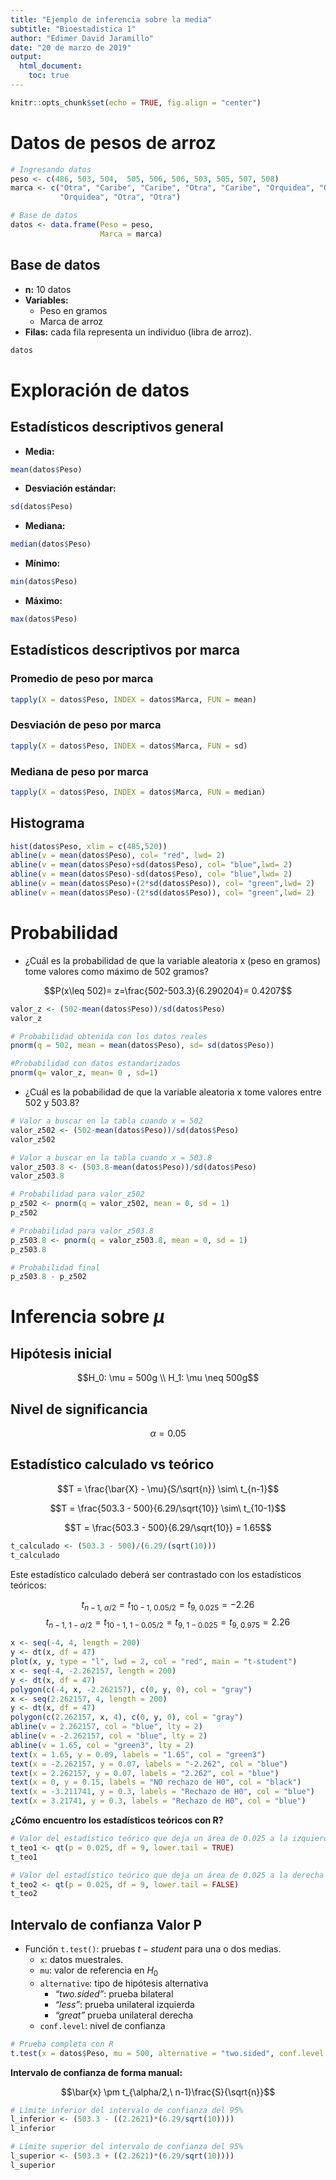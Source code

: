 ```yaml
---
title: "Ejemplo de inferencia sobre la media"
subtitle: "Bioestadística 1"
author: "Edimer David Jaramillo"
date: "20 de marzo de 2019"
output:
  html_document:
    toc: true
---
```


```r
knitr::opts_chunk$set(echo = TRUE, fig.align = "center")
```

# Datos de pesos de arroz

```r
# Ingresando datos
peso <- c(486, 503, 504,  505, 506, 506, 503, 505, 507, 508)
marca <- c("Otra", "Caribe", "Caribe", "Otra", "Caribe", "Orquidea", "Orquidea",
           "Orquidea", "Otra", "Otra")

# Base de datos
datos <- data.frame(Peso = peso,
                    Marca = marca)
```

## Base de datos

  - **n:**  10 datos
  - **Variables:**
      - Peso en gramos
      - Marca de arroz
  - **Filas:** cada fila representa un individuo (libra de arroz).
  
```r
datos
```


# Exploración de datos

## Estadísticos descriptivos general

  - **Media:** 
  
  
```r
mean(datos$Peso)
```

  
  - **Desviación estándar:**
  
```r
sd(datos$Peso)
```

  - **Mediana:**
  
```r
median(datos$Peso)
```

  - **Mínimo:**
  
```r
min(datos$Peso)
```

  - **Máximo:**


```r
max(datos$Peso)
```


## Estadísticos descriptivos por marca

### Promedio de peso por marca


```r
tapply(X = datos$Peso, INDEX = datos$Marca, FUN = mean)
```


### Desviación  de peso por marca


```r
tapply(X = datos$Peso, INDEX = datos$Marca, FUN = sd)
```


### Mediana  de peso por marca


```r
tapply(X = datos$Peso, INDEX = datos$Marca, FUN = median)
```

## Histograma

```r
hist(datos$Peso, xlim = c(485,520))
abline(v = mean(datos$Peso), col= "red", lwd= 2)
abline(v = mean(datos$Peso)+sd(datos$Peso), col= "blue",lwd= 2)
abline(v = mean(datos$Peso)-sd(datos$Peso), col= "blue",lwd= 2)
abline(v = mean(datos$Peso)+(2*sd(datos$Peso)), col= "green",lwd= 2)
abline(v = mean(datos$Peso)-(2*sd(datos$Peso)), col= "green",lwd= 2)
```



# Probabilidad 

- ¿Cuál es la probabilidad de que la variable aleatoria x (peso en gramos) tome valores como máximo de 502 gramos?

$$P(x\leq 502)= z=\frac{502-503.3}{6.290204}= 0.4207$$

```r
valor_z <- (502-mean(datos$Peso))/sd(datos$Peso)
valor_z

```

```r
# Probabilidad obtenida con los datos reales
pnorm(q = 502, mean = mean(datos$Peso), sd= sd(datos$Peso))
```


```r
#Probabilidad con datos estandarizados
pnorm(q= valor_z, mean= 0 , sd=1)
```


- ¿Cuál es la pobabilidad de que la variable aleatoria x tome valores entre 502 y 503.8?

```r
# Valor a buscar en la tabla cuando x = 502
valor_z502 <- (502-mean(datos$Peso))/sd(datos$Peso)
valor_z502

# Valor a buscar en la tabla cuando x = 503.8
valor_z503.8 <- (503.8-mean(datos$Peso))/sd(datos$Peso)
valor_z503.8

# Probabilidad para valor_z502
p_z502 <- pnorm(q = valor_z502, mean = 0, sd = 1)
p_z502

# Probabilidad para valor_z503.8
p_z503.8 <- pnorm(q = valor_z503.8, mean = 0, sd = 1)
p_z503.8

# Probabilidad final
p_z503.8 - p_z502
```

# Inferencia sobre $\mu$

## Hipótesis inicial

$$H_0: \mu = 500g \\
H_1: \mu \neq 500g$$

## Nivel de significancia

$$\alpha = 0.05$$

## Estadístico calculado vs teórico

$$T = \frac{\bar{X} - \mu}{S/\sqrt{n}} \sim\ t_{n-1}$$

$$T = \frac{503.3 - 500}{6.29/\sqrt{10}} \sim\ t_{10-1}$$

$$T = \frac{503.3 - 500}{6.29/\sqrt{10}} = 1.65$$

```r
t_calculado <- (503.3 - 500)/(6.29/(sqrt(10))) 
t_calculado
```

Este estadístico calculado deberá ser contrastado con los estadísticos teóricos: 

$$t_{n-1,\ \alpha/2} = t_{10-1,\ 0.05/2} = t_{9,\ 0.025} = -2.26$$
$$t_{n-1,\ 1-\alpha/2} = t_{10-1,\ 1-0.05/2} = t_{9,\ 1-0.025} = t_{9,\ 0.975} = 2.26$$

```r
x <- seq(-4, 4, length = 200)
y <- dt(x, df = 47)
plot(x, y, type = "l", lwd = 2, col = "red", main = "t-student")
x <- seq(-4, -2.262157, length = 200)
y <- dt(x, df = 47)
polygon(c(-4, x, -2.262157), c(0, y, 0), col = "gray")
x <- seq(2.262157, 4, length = 200)
y <- dt(x, df = 47)
polygon(c(2.262157, x, 4), c(0, y, 0), col = "gray")
abline(v = 2.262157, col = "blue", lty = 2)
abline(v = -2.262157, col = "blue", lty = 2)
abline(v = 1.65, col = "green3", lty = 2)
text(x = 1.65, y = 0.09, labels = "1.65", col = "green3")
text(x = -2.262157, y = 0.07, labels = "-2.262", col = "blue")
text(x = 2.262157, y = 0.07, labels = "2.262", col = "blue")
text(x = 0, y = 0.15, labels = "NO rechazo de H0", col = "black")
text(x = -3.211741, y = 0.3, labels = "Rechazo de H0", col = "blue")
text(x = 3.21741, y = 0.3, labels = "Rechazo de H0", col = "blue")
```

**¿Cómo encuentro los estadísticos teóricos con R?**

```r
# Valor del estadístico teórico que deja un área de 0.025 a la izquierda
t_teo1 <- qt(p = 0.025, df = 9, lower.tail = TRUE)
t_teo1

# Valor del estadístico teórico que deja un área de 0.025 a la derecha
t_teo2 <- qt(p = 0.025, df = 9, lower.tail = FALSE)
t_teo2
```


## Intervalo de confianza Valor P

  - Función `t.test()`: pruebas $t-student$ para una o dos medias.
      - `x`: datos muestrales.
      - `mu`: valor de referencia en $H_0$
      - `alternative`: tipo de hipótesis alternativa
          - *"two.sided"*: prueba bilateral
          - *"less"*: prueba unilateral izquierda
          - *"great"* prueba unilateral derecha
      - `conf.level`: nivel de confianza    

```r
# Prueba completa con R
t.test(x = datos$Peso, mu = 500, alternative = "two.sided", conf.level = 0.95)
```

**Intervalo de confianza de forma manual:**

$$\bar{x} \pm t_{\alpha/2,\ n-1}\frac{S}{\sqrt{n}}$$

```r
# Límite inferior del intervalo de confianza del 95%
l_inferior <- (503.3 - ((2.2621)*(6.29/sqrt(10))))
l_inferior

# Límite superior del intervalo de confianza del 95%
l_superior <- (503.3 + ((2.2621)*(6.29/sqrt(10))))
l_superior
```

